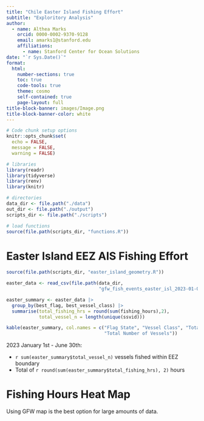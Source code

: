 ```yaml
---
title: "Chile Easter Island Fishing Effort"
subtitle: "Exploritory Analysis"
author: 
  - name: Althea Marks
    orcid: 0000-0002-9370-9128
    email: amarks1@stanford.edu
    affiliations:
      - name: Stanford Center for Ocean Solutions
date: "`r Sys.Date()`"
format: 
  html: 
    number-sections: true
    toc: true
    code-tools: true
    theme: cosmo 
    self-contained: true
    page-layout: full
title-block-banner: images/Image.png
title-block-banner-color: white
---
```


```r
# Code chunk setup options
knitr::opts_chunk$set(
  echo = FALSE,
  message = FALSE,
  warning = FALSE)

# libraries
library(readr)
library(tidyverse)
library(renv)
library(knitr)

# directories
data_dir <- file.path("./data")
out_dir <- file.path("./output")
scripts_dir <- file.path("./scripts")

# load functions
source(file.path(scripts_dir, "functions.R"))
```

# Easter Island EEZ AIS Fishing Effort

```r
source(file.path(scripts_dir, "easter_island_geometry.R"))
```   

```r

easter_data <- read_csv(file.path(data_dir, 
                                  "gfw_fish_events_easter_isl_2023-01-01_2023-06-30.csv"))

easter_summary <- easter_data |> 
  group_by(best_flag, best_vessel_class) |> 
  summarise(total_fishing_hrs = round(sum(fishing_hours),2),
            total_vessel_n = length(unique(ssvid)))

kable(easter_summary, col.names = c("Flag State", "Vessel Class", "Total Fishing Hours", 
                                    "Total Number of Vessels"))
```

2023 January 1st - June 30th:

- `r sum(easter_summary$total_vessel_n)` vessels fished within EEZ boundary 
- Total of `r round(sum(easter_summary$total_fishing_hrs), 2)` hours

# Fishing Hours Heat Map

Using GFW map is the best option for large amounts of data.
